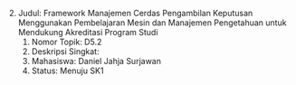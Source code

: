 
2.  Judul: Framework Manajemen Cerdas Pengambilan Keputusan Menggunakan Pembelajaran Mesin dan Manajemen Pengetahuan untuk Mendukung Akreditasi Program Studi
    1.  Nomor Topik: D5.2
    2.  Deskripsi Singkat:
    3.  Mahasiswa: Daniel Jahja Surjawan
    4.  Status: Menuju SK1

